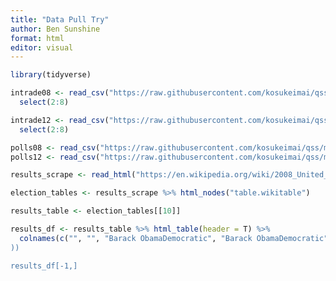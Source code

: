 ```yaml
---
title: "Data Pull Try"
author: Ben Sunshine
format: html
editor: visual
---
```


```r
library(tidyverse)
```

```r
intrade08 <- read_csv("https://raw.githubusercontent.com/kosukeimai/qss/master/PREDICTION/intrade08.csv") %>%
  select(2:8)

intrade12 <- read_csv("https://raw.githubusercontent.com/kosukeimai/qss/master/PREDICTION/intrade12.csv") %>%
  select(2:8)

polls08 <- read_csv("https://raw.githubusercontent.com/kosukeimai/qss/master/PREDICTION/polls08.csv")
polls12 <- read_csv("https://raw.githubusercontent.com/kosukeimai/qss/master/PREDICTION/polls12.csv")

results_scrape <- read_html("https://en.wikipedia.org/wiki/2008_United_States_presidential_election")

election_tables <- results_scrape %>% html_nodes("table.wikitable")

results_table <- election_tables[[10]]

results_df <- results_table %>% html_table(header = T) %>%
  colnames(c("", "", "Barack ObamaDemocratic", "Barack ObamaDemocratic", "Barack ObamaDemocratic", "John McCainRepublican", "John McCainRepublican", "John McCainRepublican", "Ralph NaderIndependent", "Ralph NaderIndependent", "Ralph NaderIndependent", "Bob BarrLibertarian", "Bob BarrLibertarian", "Bob BarrLibertarian", "Chuck BaldwinConstitution", "Chuck BaldwinConstitution", "Chuck BaldwinConstitution", "Cynthia McKinneyGreen", "Cynthia McKinneyGreen", "Cynthia McKinneyGreen", "Others", "Others", "Others", "Margin", "Margin", "Tota
))

results_df[-1,]

```

